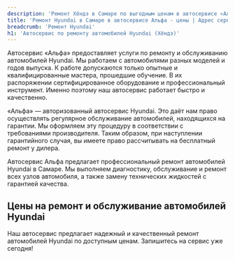 ```yaml
---
description: 'Ремонт Хёндэ в Самаре по выгодным ценам в автосервисе «Альфа». Приглашаем всех владельцев Hyundai на техническое обслуживание!'
title: 'Ремонт Hyundai в Самаре в автосервисе Альфа - цены | Адрес сервиса Хёндэ'
breadcrumb: 'Ремонт Hyundai'
h1: 'Автосервис по ремонту автомобилей Hyundai (Хёндэ)'
---
```


<p>
	 Автосервис «Альфа» предоставляет услуги по ремонту и обслуживанию автомобилей Hyundai. Мы работаем с автомобилями разных моделей и годов выпуска. К работе допускаются только опытные и квалифицированные мастера, прошедшие обучение. В их распоряжении сертифицированное оборудование и профессиональный инструмент. Именно поэтому наш автосервис работает быстро и качественно.
</p>
<p>
	 «Альфа» — авторизованный автосервис Hyundai. Это даёт нам право осуществлять регулярное обслуживание автомобилей, находящихся на гарантии. Мы оформляем эту процедуру в соответствии с требованиями производителя. Таким образом, при наступлении гарантийного случая, вы имеете право рассчитывать на бесплатный ремонт у дилера.
</p>

Автосервис Альфа предлагает профессиональный ремонт автомобилей Hyundai в Самаре. Мы выполняем диагностику, обслуживание и ремонт всех узлов автомобиля, а также замену технических жидкостей с гарантией качества.

<h2 class="mt-12 lg:mt-20">Цены на ремонт и обслуживание автомобилей Hyundai</h2>

<div class="mb-12 lg:mb-20"><Table data={priceData} /></div>

<RepairServices />

Наш автосервис предлагает надежный и качественный ремонт автомобилей Hyundai по доступным ценам. Запишитесь на сервис уже сегодня!

